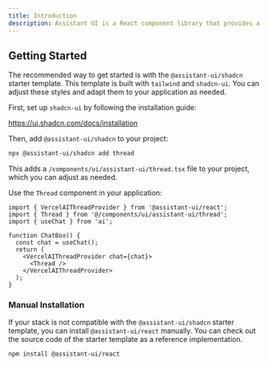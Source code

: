 ```yaml
---
title: Introduction
description: Assistant UI is a React component library that provides a set of components to build conversational user interfaces.
--- 
```


## Getting Started

The recommended way to get started is with the `@assistant-ui/shadcn` starter template. This template is built with `tailwind` and `shadcn-ui`. You can adjust these styles and adapt them to your application as needed.

First, set up `shadcn-ui` by following the installation guide: 

https://ui.shadcn.com/docs/installation

Then, add `@assistant-ui/shadcn` to your project:

```sh
npx @assistant-ui/shadcn add thread
```

This adds a `/components/ui/assistant-ui/thread.tsx` file to your project, which you can adjust as needed.

Use the `Thread` component in your application:

```tsx
import { VercelAIThreadProvider } from '@assistant-ui/react';
import { Thread } from '@/components/ui/assistant-ui/thread';
import { useChat } from 'ai'; 

function ChatBox() {
  const chat = useChat();
  return (
    <VercelAIThreadProvider chat={chat}>
      <Thread />
    </VercelAIThreadProvider>
  );
}
```

### Manual Installation

If your stack is not compatible with the `@assistant-ui/shadcn` starter template, you can install `@assistant-ui/react` manually. 
You can check out the source code of the starter template as a reference implementation.

```sh npm2yarn
npm install @assistant-ui/react
```